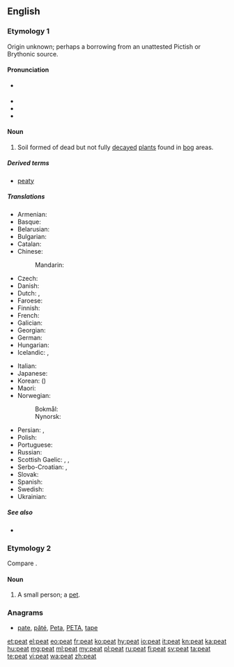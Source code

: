 {{also|Peat}}
==English==

===Etymology 1===
Origin unknown; perhaps a borrowing from an unattested Pictish or Brythonic source.

====Pronunciation====
* {{a|UK|US}} {{IPA|/piːt/}}
* {{audio|en-us-peat.ogg|Audio (US)|lang=en}}
* {{rhymes|iːt}}
* {{homophones|lang=en|Pete}}

====Noun====
{{en-noun|~}}

# Soil formed of dead but not fully [[decay|decayed]] [[plant]]s found in [[bog]] areas. {{defdate|from 14th c.}}

=====Derived terms=====
* [[peaty]]

=====Translations=====
{{trans-top|soil}}
* Armenian: {{t|hy|տորֆ|tr=torf|sc=Armn}}
* Basque: {{t|eu|zohikatz}}
* Belarusian: {{t|be|торф|m|tr=torf|sc=Cyrl}}
* Bulgarian: {{t|bg|торф|m|tr=torf|sc=Cyrl}}
* Catalan: {{t|ca|torba|f}}
* Chinese:
*: Mandarin: {{t+|cmn|泥炭|tr=nítàn|sc=Hani}}
* Czech: {{t+|cs|rašelina|f}}
* Danish: {{t|da|tørv}}
* Dutch: {{t+|nl|turf|m}}, {{t+|nl|veen|n}}
* Faroese: {{t|fo|torv|n}}
* Finnish: {{t+|fi|turve}}
* French: {{t+|fr|tourbe|f}}
* Galician: {{t|gl|turba|f}}
* Georgian: {{t|ka|ტორფი|tr=torp'i|sc=Geor}}
* German: {{t+|de|Torf|m}}
* Hungarian: {{t+|hu|tőzeg}}
* Icelandic: {{t|is|torf|n}}, {{t+|is|mór|m}}
{{trans-mid}}
* Italian: {{t+|it|torba|f}}
* Japanese: {{t|ja|泥炭|tr=[[でいたん]], deitan|sc=Jpan}}
* Korean: {{t+|ko|이탄|tr=itan|sc=Kore}} ({{t+|ko|泥炭|sc=Kore}})
* Maori: {{t|mi|rei}}
* Norwegian:
*: Bokmål: {{t|no|torv|m|f}}
*: Nynorsk: {{t|no|torv|f|n}}
* Persian: {{t+|fa|تورب|tr=turb|sc=fa-Arab}}, {{t+|fa|پوده|tr=pude|sc=fa-Arab}}
* Polish: {{t+|pl|torf|m}}
* Portuguese: {{t+|pt|turfa|f}}
* Russian: {{t+|ru|торф|m|sc=Cyrl|tr=torf}}
* Scottish Gaelic: {{t|gd|mòine|f}}, {{qualifier|single piece}} {{t|gd|fàd|m}}, {{qualifier|single piece}} {{t|gd|fòid|f}}
* Serbo-Croatian: {{t|sh|тресет|m|sc=Cyrl}}, {{t+|sh|treset|m}}
* Slovak: {{t|sk|rašelina|f}}
* Spanish: {{t+|es|turba|f}}
* Swedish: {{t+|sv|torv}}
* Ukrainian: {{t|uk|торф|m|tr=torf|sc=Cyrl}}
{{trans-bottom}}

=====See also=====
* {{pedia}}

===Etymology 2===
Compare {{term|pet|lang=en||a favourite}}.

====Noun====
{{en-noun}}

# {{context|obsolete|lang=en}} A small person; a [[pet]].
#: {{rfquotek|Shakespeare}}

===Anagrams===
* [[pate#English|pate]], [[pâté#English|pâté]], [[Peta#English|Peta]], [[PETA#English|PETA]], [[tape#English|tape]]

[[et:peat]]
[[el:peat]]
[[eo:peat]]
[[fr:peat]]
[[ko:peat]]
[[hy:peat]]
[[io:peat]]
[[it:peat]]
[[kn:peat]]
[[ka:peat]]
[[hu:peat]]
[[mg:peat]]
[[ml:peat]]
[[my:peat]]
[[pl:peat]]
[[ru:peat]]
[[fi:peat]]
[[sv:peat]]
[[ta:peat]]
[[te:peat]]
[[vi:peat]]
[[wa:peat]]
[[zh:peat]]